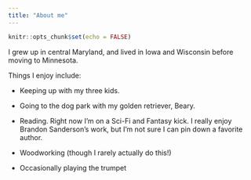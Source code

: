 ```yaml
---
title: "About me"
---
```


```r
knitr::opts_chunk$set(echo = FALSE)
```

I grew up in central Maryland, and lived in Iowa and Wisconsin before moving to Minnesota.

Things I enjoy include:

- Keeping up with my three kids. 

- Going to the dog park with my golden retriever, Beary.

- Reading. Right now I'm on a Sci-Fi and Fantasy kick. I really enjoy Brandon Sanderson's work, but I'm not sure I can pin down a favorite author.

- Woodworking (though I rarely actually do this!)

- Occasionally playing the trumpet